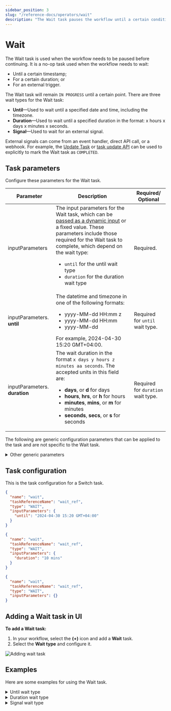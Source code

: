 ```yaml
---
sidebar_position: 3
slug: "/reference-docs/operators/wait"
description: "The Wait task pauses the workflow until a certain condition is met."
---
```



# Wait

The Wait task is used when the workflow needs to be paused before continuing. It is a no-op task used when the workflow needs to wait:

- Until a certain timestamp;
- For a certain duration; or
- For an external trigger.

The Wait task will remain `IN PROGRESS` until a certain point. There are three wait types for the Wait task:

- **Until**—Used to wait until a specified date and time, including the timezone.
- **Duration**—Used to wait until a specified duration in the format: x hours x days x minutes x seconds.
- **Signal**—Used to wait for an external signal.

External signals can come from an event handler, direct API call, or a webhook. For example, the [Update Task](/reference-docs/system-tasks/update-task) or [task update API](/reference-docs/api/task/update-task-status-in-workflow) can be used to explicitly to mark the Wait task as `COMPLETED`.

## Task parameters

Configure these parameters for the Wait task.

| Parameter                     | Description                                                                                                                                                                                                                                                                                                                                                                       | Required/ Optional               |
| ----------------------------- | --------------------------------------------------------------------------------------------------------------------------------------------------------------------------------------------------------------------------------------------------------------------------------------------------------------------------------------------------------------------------------- | -------------------------------- |
| inputParameters               | The input parameters for the Wait task, which can be [passed as a dynamic input](/developer-guides/passing-inputs-to-task-in-conductor) or a fixed value. These parameters include those required for the Wait task to complete, which depend on the wait type:<ul><li>`until` for the until wait type</li><li>`duration` for the duration wait type</li></ul> | Required.                        |
| inputParameters. **until**    | The datetime and timezone in one of the following formats:<ul><li>yyyy-MM-dd HH:mm z</li><li>yyyy-MM-dd HH:mm</li><li>yyyy-MM-dd</li></ul>For example, 2024-04-30 15:20 GMT+04:00.                                                                                                                                                                                                | Required for `until` wait type.    |
| inputParameters. **duration** | The wait duration in the format `x days y hours z minutes aa seconds`. The accepted units in this field are:<ul><li>**days**, or **d** for days</li><li>**hours**, **hrs**, or **h** for hours</li><li>**minutes**, **mins**, or **m** for minutes</li><li>**seconds**, **secs**, or **s** for seconds</li></ul>                                                                  | Required for `duration` wait type. |

The following are generic configuration parameters that can be applied to the task and are not specific to the Wait task.

<details>
<summary>Other generic parameters</summary>

Here are other parameters for configuring the task behavior.

| Parameter | Description | Required/ Optional | 
| --------- | ----------- | ----------------- | 
| optional | Whether the task is optional. The default is false. <br/> <br/> If set to true, the workflow continues to the next task even if this task is in progress or fails.| Optional. | 

</details>

## Task configuration

This is the task configuration for a Switch task.

<Tabs>
<TabItem value="until" label="until">

```json
{
  "name": "wait",
  "taskReferenceName": "wait_ref",
  "type": "WAIT",
  "inputParameters": {
    "until": "2024-04-30 15:20 GMT+04:00"
  }
}
```

</TabItem>

<TabItem value="duration" label="duration">

```json
{
  "name": "wait",
  "taskReferenceName": "wait_ref",
  "type": "WAIT",
  "inputParameters": {
    "duration": "10 mins"
  }
}
```

</TabItem>

<TabItem value="signal" label="signal">

```json
{
  "name": "wait",
  "taskReferenceName": "wait_ref",
  "type": "WAIT",
  "inputParameters": {}
}
```

</TabItem>
</Tabs>

## Adding a Wait task in UI

**To add a Wait task:**

1. In your workflow, select the **(+)** icon and add a **Wait** task.
2. Select the **Wait type** and configure it.

<p><img src="/content/img/ui-guide-wait-task.png" alt="Adding wait task" /></p>

## Examples

Here are some examples for using the Wait task.

<details>
<summary>Until wait type</summary>

<p>
The following task is configured to wait until Dec 25, 2026, 9AM.
</p>

```json
// Wait task configuration

{
  "name": "wait",
  "taskReferenceName": "wait_ref",
  "type": "WAIT",
  "inputParameters": {
    "until": "2026-12-25 09:00 GMT+04:00"
  }
}
```

To pass the Wait task parameter as a dynamic input, you can define a workflow input parameter and use it in the Wait task.

```json
// workflow nputs

"inputParameters": [
  "waitUntil"
],
```

The Wait task can reference the workflow input parameter using `${workflow.input.variableName}`, replacing `variableName` with the actual variable name.

```json
// Wait task configuration

{
  "name": "wait",
  "taskReferenceName": "wait_ref",
  "type": "WAIT",
  "inputParameters": {
    "until": "${workflow.input.waitUntil}"
  }
}
```

Now, the wait timestamp can be defined at runtime. When running the workflow, you can pass the a specific value as the input:

```json
// workflow inputs

{
  "waitUntil": "2024-04-23 15:46 GMT+04:00"
}
```

Based on the input, the workflow waits until 03:46 PM on 23 April 2024.

</details>

<details>
<summary>Duration wait type</summary>

The following task is configured to wait for 28 days.

```json
// Wait task configuration

{
  "name": "wait",
  "taskReferenceName": "wait_ref",
  "type": "WAIT",
  "inputParameters": {
    "duration": "28 days"
  }
}
```

<p align="center"><img src="/content/img/wait-for-28-days.png" alt="Wait for 28 days" width="70%" height="auto"></img></p>

To pass the Wait task parameter as a variable, you can define a workflow input parameter and use it in the Wait task.

```json
// workflow inputs

"inputParameters": [
  "waitDuration"
],
```

The Wait task can reference the workflow input parameter using `${workflow.input.variableName}`, replacing `variableName` with the actual variable name.

```json
// Wait task configuration

{
  "name": "wait",
  "taskReferenceName": "wait_ref",
  "type": "WAIT",
  "inputParameters": {
    "until": "${workflow.input.waitDuration}"
  }
}
```

Now, the wait duration can be defined at runtime. When running the workflow, you can pass the a specific value as the input:

```json
// workflow inputs

{
  "waitDuration": "1 mins 02 seconds"
}
```

Based on the input, the workflow waits for 1 minute 2 seconds.

</details>

<details>
<summary>Signal wait type</summary>

You can configure the wait type to be signal, which can come from an event handler, direct API call, or webhook.

Here’s a snippet of a Wait task awaiting an external signal from an API call:

```json
{
  "name": "wait",
  "taskReferenceName": "wait_ref",
  "type": "WAIT",
  "inputParameters": {}
}
```

Once the workflow is run, the Wait task will be in an “In Progress” state. Once the external signal is ready, you can manually mark the task as completed either [using API](/reference-docs/api/task/update-task-status-in-workflow) or from UI, as shown below:

<p align="center"><img src="/content/img/wait-for-signal.png" alt="Wait type configured as signal" width="70%" height="auto"></img></p>

</details>
